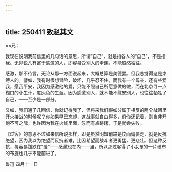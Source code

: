 ```yaml
---
---
---
```

title: 250411 致赵其文
---




××兄：

我现在说明我前信里的几句话的意思，所谓“自己”，就是指各人的“自己”，不是指我。无非说凡有富于感激的人，即容易受别人的牵连，不能超然独往。

感激，那不待言，无论从那一方面说起来，大概总算是美德罢。但我总觉得这是束缚人的。譬如，我有时很想冒险，破坏，几乎忍不住，而我有一个母亲，还有些爱我，愿我平安，我因为感激他的爱，只能不照自己所愿意做的做，而在北京寻一点糊口的小生计，度灰色的生涯。因为感激别人，就不能不慰安别人，也往往牺牲了自己，——至少是一部分。

又如，我们通了几回信，你就记得我了，但将来我们假如分属于相反的两个战团里开火接战的时候呢？你如果早已忘却，这战事就自由得多，倘你还记着，则当非开炮不可之际，也许因为我在火线里面，忽而有点踌躇，于是就会失败。

《过客》的意思不过如来信所说那样，即是虽然明知前路是坟而偏要走，就是反抗绝望，因为我以为绝望而反抗者难，比因希望而战斗者更勇猛，更悲壮。但这种反抗，每容易蹉跌在“爱”——感激也在内——里，所以那过客得了小女孩的一片破布的布施也几乎不能前进了。

鲁迅 四月十一日